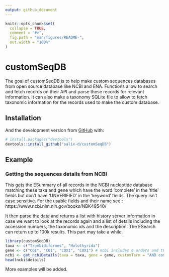 ```yaml
---
output: github_document
---
```


<!-- README.md is generated from README.Rmd. Please edit that file -->

```r
knitr::opts_chunk$set(
  collapse = TRUE,
  comment = "#>",
  fig.path = "man/figures/README-",
  out.width = "100%"
)
```

# customSeqDB

<!-- badges: start -->
<!-- badges: end -->

The goal of customSeqDB is to help make custom sequences databases from open source database like NCBI and ENA. Functions allow to search and fetch records on their API and parse these records for relevant information. It can also make a taxonomy SQLite file to allow to fetch taxonomic information for the records used to make the custom database.

## Installation

And the development version from [GitHub](https://github.com/) with:

``` r
# install.packages("devtools")
devtools::install_github("salix-d/customSeqDB")
```
## Example

### Getting the sequences details from NCBI
This gets the ESummary of all records in the NCBI nucleotide database matching these taxa and gene which have the word 'complete' in the 'title' fields but don't have 'UNVERIFIED' in the 'keyword' fields. The query isn't case sensitive. For the usable fields and their name see : https://www.ncbi.nlm.nih.gov/books/NBK49540/

It then parse the data and returns a list with history server information in case we want to look at the records again and a list of details including the accession numbers, the taxonomic ids and the description. The ESearch can return up to 100k results. This part may take a while.

```r
library(customSeqDB)
taxa <- c("Trombidiformes", "Holothyrida")
gene <- c("COI", "CO1", "COXI", "COX1") # ncbi includes 6 orders and the COI gene can be written 4 ways
ncbi <- get_ncbiDetails(taxa = taxa, gene = gene, customTerm = "AND complete [TITL] NOT unverfified[KYWD]")
head(ncbi$details)
```

More examples will be added.
